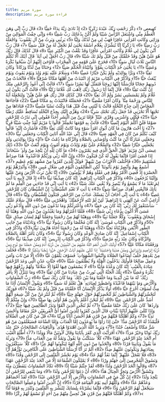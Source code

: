 ```yaml
---
title: سورة مريم
description: قراءة سورة مريم
---
```


كهيعص ﴿1﴾ ذِكْرُ رَحْمَتِ رَبِّكَ عَبْدَهُ زَكَرِيَّا ﴿2﴾ إِذْ نَادَىٰ رَبَّهُ نِدَاءً خَفِيًّا ﴿3﴾ قَالَ رَبِّ إِنِّي وَهَنَ الْعَظْمُ مِنِّي وَاشْتَعَلَ الرَّأْسُ شَيْبًا وَلَمْ أَكُنْ بِدُعَائِكَ رَبِّ شَقِيًّا ﴿4﴾ وَإِنِّي خِفْتُ الْمَوَالِيَ مِنْ وَرَائِي وَكَانَتِ امْرَأَتِي عَاقِرًا فَهَبْ لِي مِنْ لَدُنْكَ وَلِيًّا ﴿5﴾ يَرِثُنِي وَيَرِثُ مِنْ آلِ يَعْقُوبَ ۖ وَاجْعَلْهُ رَبِّ رَضِيًّا ﴿6﴾ يَا زَكَرِيَّا إِنَّا نُبَشِّرُكَ بِغُلَامٍ اسْمُهُ يَحْيَىٰ لَمْ نَجْعَلْ لَهُ مِنْ قَبْلُ سَمِيًّا ﴿7﴾ قَالَ رَبِّ أَنَّىٰ يَكُونُ لِي غُلَامٌ وَكَانَتِ امْرَأَتِي عَاقِرًا وَقَدْ بَلَغْتُ مِنَ الْكِبَرِ عِتِيًّا ﴿8﴾ قَالَ كَذَٰلِكَ قَالَ رَبُّكَ هُوَ عَلَيَّ هَيِّنٌ وَقَدْ خَلَقْتُكَ مِنْ قَبْلُ وَلَمْ تَكُ شَيْئًا ﴿9﴾ قَالَ رَبِّ اجْعَلْ لِي آيَةً ۚ قَالَ آيَتُكَ أَلَّا تُكَلِّمَ النَّاسَ ثَلَاثَ لَيَالٍ سَوِيًّا ﴿10﴾ فَخَرَجَ عَلَىٰ قَوْمِهِ مِنَ الْمِحْرَابِ فَأَوْحَىٰ إِلَيْهِمْ أَنْ سَبِّحُوا بُكْرَةً وَعَشِيًّا ﴿11﴾ يَا يَحْيَىٰ خُذِ الْكِتَابَ بِقُوَّةٍ ۖ وَآتَيْنَاهُ الْحُكْمَ صَبِيًّا ﴿12﴾ وَحَنَانًا مِنْ لَدُنَّا وَزَكَاةً ۖ وَكَانَ تَقِيًّا ﴿13﴾ وَبَرًّا بِوَالِدَيْهِ وَلَمْ يَكُنْ جَبَّارًا عَصِيًّا ﴿14﴾ وَسَلَامٌ عَلَيْهِ يَوْمَ وُلِدَ وَيَوْمَ يَمُوتُ وَيَوْمَ يُبْعَثُ حَيًّا ﴿15﴾ وَاذْكُرْ فِي الْكِتَابِ مَرْيَمَ إِذِ انْتَبَذَتْ مِنْ أَهْلِهَا مَكَانًا شَرْقِيًّا ﴿16﴾ فَاتَّخَذَتْ مِنْ دُونِهِمْ حِجَابًا فَأَرْسَلْنَا إِلَيْهَا رُوحَنَا فَتَمَثَّلَ لَهَا بَشَرًا سَوِيًّا ﴿17﴾ قَالَتْ إِنِّي أَعُوذُ بِالرَّحْمَٰنِ مِنْكَ إِنْ كُنْتَ تَقِيًّا ﴿18﴾ قَالَ إِنَّمَا أَنَا رَسُولُ رَبِّكِ لِأَهَبَ لَكِ غُلَامًا زَكِيًّا ﴿19﴾ قَالَتْ أَنَّىٰ يَكُونُ لِي غُلَامٌ وَلَمْ يَمْسَسْنِي بَشَرٌ وَلَمْ أَكُ بَغِيًّا ﴿20﴾ قَالَ كَذَٰلِكِ قَالَ رَبُّكِ هُوَ عَلَيَّ هَيِّنٌ ۖ وَلِنَجْعَلَهُ آيَةً لِلنَّاسِ وَرَحْمَةً مِنَّا ۚ وَكَانَ أَمْرًا مَقْضِيًّا ﴿21﴾ فَحَمَلَتْهُ فَانْتَبَذَتْ بِهِ مَكَانًا قَصِيًّا ﴿22﴾ فَأَجَاءَهَا الْمَخَاضُ إِلَىٰ جِذْعِ النَّخْلَةِ قَالَتْ يَا لَيْتَنِي مِتُّ قَبْلَ هَٰذَا وَكُنْتُ نَسْيًا مَنْسِيًّا ﴿23﴾ فَنَادَاهَا مِنْ تَحْتِهَا أَلَّا تَحْزَنِي قَدْ جَعَلَ رَبُّكِ تَحْتَكِ سَرِيًّا ﴿24﴾ وَهُزِّي إِلَيْكِ بِجِذْعِ النَّخْلَةِ تُسَاقِطْ عَلَيْكِ رُطَبًا جَنِيًّا ﴿25﴾ فَكُلِي وَاشْرَبِي وَقَرِّي عَيْنًا ۖ فَإِمَّا تَرَيِنَّ مِنَ الْبَشَرِ أَحَدًا فَقُولِي إِنِّي نَذَرْتُ لِلرَّحْمَٰنِ صَوْمًا فَلَنْ أُكَلِّمَ الْيَوْمَ إِنْسِيًّا ﴿26﴾ فَأَتَتْ بِهِ قَوْمَهَا تَحْمِلُهُ ۖ قَالُوا يَا مَرْيَمُ لَقَدْ جِئْتِ شَيْئًا فَرِيًّا ﴿27﴾ يَا أُخْتَ هَارُونَ مَا كَانَ أَبُوكِ امْرَأَ سَوْءٍ وَمَا كَانَتْ أُمُّكِ بَغِيًّا ﴿28﴾ فَأَشَارَتْ إِلَيْهِ ۖ قَالُوا كَيْفَ نُكَلِّمُ مَنْ كَانَ فِي الْمَهْدِ صَبِيًّا ﴿29﴾ قَالَ إِنِّي عَبْدُ اللَّهِ آتَانِيَ الْكِتَابَ وَجَعَلَنِي نَبِيًّا ﴿30﴾ وَجَعَلَنِي مُبَارَكًا أَيْنَ مَا كُنْتُ وَأَوْصَانِي بِالصَّلَاةِ وَالزَّكَاةِ مَا دُمْتُ حَيًّا ﴿31﴾ وَبَرًّا بِوَالِدَتِي وَلَمْ يَجْعَلْنِي جَبَّارًا شَقِيًّا ﴿32﴾ وَالسَّلَامُ عَلَيَّ يَوْمَ وُلِدْتُ وَيَوْمَ أَمُوتُ وَيَوْمَ أُبْعَثُ حَيًّا ﴿33﴾ ذَٰلِكَ عِيسَى ابْنُ مَرْيَمَ ۚ قَوْلَ الْحَقِّ الَّذِي فِيهِ يَمْتَرُونَ ﴿34﴾ مَا كَانَ لِلَّهِ أَنْ يَتَّخِذَ مِنْ وَلَدٍ ۖ سُبْحَانَهُ ۚ إِذَا قَضَىٰ أَمْرًا فَإِنَّمَا يَقُولُ لَهُ كُنْ فَيَكُونُ ﴿35﴾ وَإِنَّ اللَّهَ رَبِّي وَرَبُّكُمْ فَاعْبُدُوهُ ۚ هَٰذَا صِرَاطٌ مُسْتَقِيمٌ ﴿36﴾ فَاخْتَلَفَ الْأَحْزَابُ مِنْ بَيْنِهِمْ ۖ فَوَيْلٌ لِلَّذِينَ كَفَرُوا مِنْ مَشْهَدِ يَوْمٍ عَظِيمٍ ﴿37﴾ أَسْمِعْ بِهِمْ وَأَبْصِرْ يَوْمَ يَأْتُونَنَا ۖ لَٰكِنِ الظَّالِمُونَ الْيَوْمَ فِي ضَلَالٍ مُبِينٍ ﴿38﴾ وَأَنْذِرْهُمْ يَوْمَ الْحَسْرَةِ إِذْ قُضِيَ الْأَمْرُ وَهُمْ فِي غَفْلَةٍ وَهُمْ لَا يُؤْمِنُونَ ﴿39﴾ إِنَّا نَحْنُ نَرِثُ الْأَرْضَ وَمَنْ عَلَيْهَا وَإِلَيْنَا يُرْجَعُونَ ﴿40﴾ وَاذْكُرْ فِي الْكِتَابِ إِبْرَاهِيمَ ۚ إِنَّهُ كَانَ صِدِّيقًا نَبِيًّا ﴿41﴾ إِذْ قَالَ لِأَبِيهِ يَا أَبَتِ لِمَ تَعْبُدُ مَا لَا يَسْمَعُ وَلَا يُبْصِرُ وَلَا يُغْنِي عَنْكَ شَيْئًا ﴿42﴾ يَا أَبَتِ إِنِّي قَدْ جَاءَنِي مِنَ الْعِلْمِ مَا لَمْ يَأْتِكَ فَاتَّبِعْنِي أَهْدِكَ صِرَاطًا سَوِيًّا ﴿43﴾ يَا أَبَتِ لَا تَعْبُدِ الشَّيْطَانَ ۖ إِنَّ الشَّيْطَانَ كَانَ لِلرَّحْمَٰنِ عَصِيًّا ﴿44﴾ يَا أَبَتِ إِنِّي أَخَافُ أَنْ يَمَسَّكَ عَذَابٌ مِنَ الرَّحْمَٰنِ فَتَكُونَ لِلشَّيْطَانِ وَلِيًّا ﴿45﴾ قَالَ أَرَاغِبٌ أَنْتَ عَنْ آلِهَتِي يَا إِبْرَاهِيمُ ۖ لَئِنْ لَمْ تَنْتَهِ لَأَرْجُمَنَّكَ ۖ وَاهْجُرْنِي مَلِيًّا ﴿46﴾ قَالَ سَلَامٌ عَلَيْكَ ۖ سَأَسْتَغْفِرُ لَكَ رَبِّي ۖ إِنَّهُ كَانَ بِي حَفِيًّا ﴿47﴾ وَأَعْتَزِلُكُمْ وَمَا تَدْعُونَ مِنْ دُونِ اللَّهِ وَأَدْعُو رَبِّي عَسَىٰ أَلَّا أَكُونَ بِدُعَاءِ رَبِّي شَقِيًّا ﴿48﴾ فَلَمَّا اعْتَزَلَهُمْ وَمَا يَعْبُدُونَ مِنْ دُونِ اللَّهِ وَهَبْنَا لَهُ إِسْحَاقَ وَيَعْقُوبَ ۖ وَكُلًّا جَعَلْنَا نَبِيًّا ﴿49﴾ وَوَهَبْنَا لَهُمْ مِنْ رَحْمَتِنَا وَجَعَلْنَا لَهُمْ لِسَانَ صِدْقٍ عَلِيًّا ﴿50﴾
 وَاذْكُرْ فِي الْكِتَابِ مُوسَىٰ ۚ إِنَّهُ كَانَ مُخْلَصًا وَكَانَ رَسُولًا نَبِيًّا ﴿51﴾ وَنَادَيْنَاهُ مِنْ جَانِبِ الطُّورِ الْأَيْمَنِ وَقَرَّبْنَاهُ نَجِيًّا ﴿52﴾ وَوَهَبْنَا لَهُ مِنْ رَحْمَتِنَا أَخَاهُ هَارُونَ نَبِيًّا ﴿53﴾ وَاذْكُرْ فِي الْكِتَابِ إِسْمَاعِيلَ ۚ إِنَّهُ كَانَ صَادِقَ الْوَعْدِ وَكَانَ رَسُولًا نَبِيًّا ﴿54﴾ وَكَانَ يَأْمُرُ أَهْلَهُ بِالصَّلَاةِ وَالزَّكَاةِ وَكَانَ عِنْدَ رَبِّهِ مَرْضِيًّا ﴿55﴾ وَاذْكُرْ فِي الْكِتَابِ إِدْرِيسَ ۚ إِنَّهُ كَانَ صِدِّيقًا نَبِيًّا ﴿56﴾ وَرَفَعْنَاهُ مَكَانًا عَلِيًّا ﴿57﴾ أُولَٰئِكَ الَّذِينَ أَنْعَمَ اللَّهُ عَلَيْهِمْ مِنَ النَّبِيِّينَ مِنْ ذُرِّيَّةِ آدَمَ وَمِمَّنْ حَمَلْنَا مَعَ نُوحٍ وَمِنْ ذُرِّيَّةِ إِبْرَاهِيمَ وَإِسْرَائِيلَ وَمِمَّنْ هَدَيْنَا وَاجْتَبَيْنَا ۚ إِذَا تُتْلَىٰ عَلَيْهِمْ آيَاتُ الرَّحْمَٰنِ خَرُّوا سُجَّدًا وَبُكِيًّا ۩ ﴿58﴾ فَخَلَفَ مِنْ بَعْدِهِمْ خَلْفٌ أَضَاعُوا الصَّلَاةَ وَاتَّبَعُوا الشَّهَوَاتِ ۖ فَسَوْفَ يَلْقَوْنَ غَيًّا ﴿59﴾ إِلَّا مَنْ تَابَ وَآمَنَ وَعَمِلَ صَالِحًا فَأُولَٰئِكَ يَدْخُلُونَ الْجَنَّةَ وَلَا يُظْلَمُونَ شَيْئًا ﴿60﴾ جَنَّاتِ عَدْنٍ الَّتِي وَعَدَ الرَّحْمَٰنُ عِبَادَهُ بِالْغَيْبِ ۚ إِنَّهُ كَانَ وَعْدُهُ مَأْتِيًّا ﴿61﴾ لَا يَسْمَعُونَ فِيهَا لَغْوًا إِلَّا سَلَامًا ۖ وَلَهُمْ رِزْقُهُمْ فِيهَا بُكْرَةً وَعَشِيًّا ﴿62﴾ تِلْكَ الْجَنَّةُ الَّتِي نُورِثُ مِنْ عِبَادِنَا مَنْ كَانَ تَقِيًّا ﴿63﴾ وَمَا نَتَنَزَّلُ إِلَّا بِأَمْرِ رَبِّكَ ۖ لَهُ مَا بَيْنَ أَيْدِينَا وَمَا خَلْفَنَا وَمَا بَيْنَ ذَٰلِكَ ۚ وَمَا كَانَ رَبُّكَ نَسِيًّا ﴿64﴾ رَبُّ السَّمَاوَاتِ وَالْأَرْضِ وَمَا بَيْنَهُمَا فَاعْبُدْهُ وَاصْطَبِرْ لِعِبَادَتِهِ ۚ هَلْ تَعْلَمُ لَهُ سَمِيًّا ﴿65﴾ وَيَقُولُ الْإِنْسَانُ أَإِذَا مَا مِتُّ لَسَوْفَ أُخْرَجُ حَيًّا ﴿66﴾ أَوَلَا يَذْكُرُ الْإِنْسَانُ أَنَّا خَلَقْنَاهُ مِنْ قَبْلُ وَلَمْ يَكُ شَيْئًا ﴿67﴾ فَوَرَبِّكَ لَنَحْشُرَنَّهُمْ وَالشَّيَاطِينَ ثُمَّ لَنُحْضِرَنَّهُمْ حَوْلَ جَهَنَّمَ جِثِيًّا ﴿68﴾ ثُمَّ لَنَنْزِعَنَّ مِنْ كُلِّ شِيعَةٍ أَيُّهُمْ أَشَدُّ عَلَى الرَّحْمَٰنِ عِتِيًّا ﴿69﴾ ثُمَّ لَنَحْنُ أَعْلَمُ بِالَّذِينَ هُمْ أَوْلَىٰ بِهَا صِلِيًّا ﴿70﴾ وَإِنْ مِنْكُمْ إِلَّا وَارِدُهَا ۚ كَانَ عَلَىٰ رَبِّكَ حَتْمًا مَقْضِيًّا ﴿71﴾ ثُمَّ نُنَجِّي الَّذِينَ اتَّقَوْا وَنَذَرُ الظَّالِمِينَ فِيهَا جِثِيًّا ﴿72﴾ وَإِذَا تُتْلَىٰ عَلَيْهِمْ آيَاتُنَا بَيِّنَاتٍ قَالَ الَّذِينَ كَفَرُوا لِلَّذِينَ آمَنُوا أَيُّ الْفَرِيقَيْنِ خَيْرٌ مَقَامًا وَأَحْسَنُ نَدِيًّا ﴿73﴾ وَكَمْ أَهْلَكْنَا قَبْلَهُمْ مِنْ قَرْنٍ هُمْ أَحْسَنُ أَثَاثًا وَرِئْيًا ﴿74﴾ قُلْ مَنْ كَانَ فِي الضَّلَالَةِ فَلْيَمْدُدْ لَهُ الرَّحْمَٰنُ مَدًّا ۚ حَتَّىٰ إِذَا رَأَوْا مَا يُوعَدُونَ إِمَّا الْعَذَابَ وَإِمَّا السَّاعَةَ فَسَيَعْلَمُونَ مَنْ هُوَ شَرٌّ مَكَانًا وَأَضْعَفُ جُنْدًا ﴿75﴾ وَيَزِيدُ اللَّهُ الَّذِينَ اهْتَدَوْا هُدًى ۗ وَالْبَاقِيَاتُ الصَّالِحَاتُ خَيْرٌ عِنْدَ رَبِّكَ ثَوَابًا وَخَيْرٌ مَرَدًّا ﴿76﴾ أَفَرَأَيْتَ الَّذِي كَفَرَ بِآيَاتِنَا وَقَالَ لَأُوتَيَنَّ مَالًا وَوَلَدًا ﴿77﴾ أَطَّلَعَ الْغَيْبَ أَمِ اتَّخَذَ عِنْدَ الرَّحْمَٰنِ عَهْدًا ﴿78﴾ كَلَّا ۚ سَنَكْتُبُ مَا يَقُولُ وَنَمُدُّ لَهُ مِنَ الْعَذَابِ مَدًّا ﴿79﴾ وَنَرِثُهُ مَا يَقُولُ وَيَأْتِينَا فَرْدًا ﴿80﴾ وَاتَّخَذُوا مِنْ دُونِ اللَّهِ آلِهَةً لِيَكُونُوا لَهُمْ عِزًّا ﴿81﴾ كَلَّا ۚ سَيَكْفُرُونَ بِعِبَادَتِهِمْ وَيَكُونُونَ عَلَيْهِمْ ضِدًّا ﴿82﴾ أَلَمْ تَرَ أَنَّا أَرْسَلْنَا الشَّيَاطِينَ عَلَى الْكَافِرِينَ تَؤُزُّهُمْ أَزًّا ﴿83﴾ فَلَا تَعْجَلْ عَلَيْهِمْ ۖ إِنَّمَا نَعُدُّ لَهُمْ عَدًّا ﴿84﴾ يَوْمَ نَحْشُرُ الْمُتَّقِينَ إِلَى الرَّحْمَٰنِ وَفْدًا ﴿85﴾ وَنَسُوقُ الْمُجْرِمِينَ إِلَىٰ جَهَنَّمَ وِرْدًا ﴿86﴾ لَا يَمْلِكُونَ الشَّفَاعَةَ إِلَّا مَنِ اتَّخَذَ عِنْدَ الرَّحْمَٰنِ عَهْدًا ﴿87﴾ وَقَالُوا اتَّخَذَ الرَّحْمَٰنُ وَلَدًا ﴿88﴾ لَقَدْ جِئْتُمْ شَيْئًا إِدًّا ﴿89﴾ تَكَادُ السَّمَاوَاتُ يَتَفَطَّرْنَ مِنْهُ وَتَنْشَقُّ الْأَرْضُ وَتَخِرُّ الْجِبَالُ هَدًّا ﴿90﴾ أَنْ دَعَوْا لِلرَّحْمَٰنِ وَلَدًا ﴿91﴾ وَمَا يَنْبَغِي لِلرَّحْمَٰنِ أَنْ يَتَّخِذَ وَلَدًا ﴿92﴾ إِنْ كُلُّ مَنْ فِي السَّمَاوَاتِ وَالْأَرْضِ إِلَّا آتِي الرَّحْمَٰنِ عَبْدًا ﴿93﴾ لَقَدْ أَحْصَاهُمْ وَعَدَّهُمْ عَدًّا ﴿94﴾ وَكُلُّهُمْ آتِيهِ يَوْمَ الْقِيَامَةِ فَرْدًا ﴿95﴾ إِنَّ الَّذِينَ آمَنُوا وَعَمِلُوا الصَّالِحَاتِ سَيَجْعَلُ لَهُمُ الرَّحْمَٰنُ وُدًّا ﴿96﴾ فَإِنَّمَا يَسَّرْنَاهُ بِلِسَانِكَ لِتُبَشِّرَ بِهِ الْمُتَّقِينَ وَتُنْذِرَ بِهِ قَوْمًا لُدًّا ﴿97﴾ وَكَمْ أَهْلَكْنَا قَبْلَهُمْ مِنْ قَرْنٍ هَلْ تُحِسُّ مِنْهُمْ مِنْ أَحَدٍ أَوْ تَسْمَعُ لَهُمْ رِكْزًا ﴿98﴾
